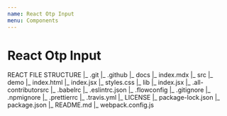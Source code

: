 ```yaml
---
name: React Otp Input
menu: Components
---
```


# React Otp Input
REACT FILE STRUCTURE
    |_ .git
    |_ .github
    |_ docs
        |_ index.mdx
    |_ src
        |_ demo
           |_ index.html
           |_ index.jsx
           |_ styles.css
        |_ lib
           |_ index.jsx
    |_ .all-contributorsrc
    |_ .babelrc
    |_ .eslintrc.json
    |_ .flowconfig
    |_ .gitignore
    |_ .npmignore
    |_ .prettierrc
    |_ .travis.yml
    |_ LICENSE
    |_ package-lock.json
    |_ package.json
    |_ README.md
    |_ webpack.config.js
